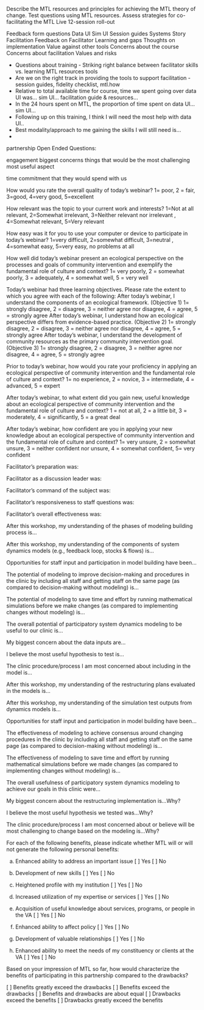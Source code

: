 Describe the MTL resources and principles for achieving the MTL theory of change.
Test questions using MTL resources.
Assess strategies for co-facilitating the MTL Live 12-session roll-out


Feedback form questions
Data UI
Sim UI
Session guides
Systems Story
Facilitation
Feedback on Facilitator
Learning and gaps
Thoughts on implementation
Value against other tools
Concerns about the course
Concerns about facilitation
Values and risks

- Questions about training - Striking right balance between facilitator skills vs. learning MTL resources tools
- Are we on the right track in providing the tools to support facilitation - session guides, fidelity checklist, mtl.how
- Relative to total available time for course, time we spent going over data UI was... sim UI... facilitation guide & resources...
- In the 24 hours spent on MTL, the proportion of time spent on data UI... sim UI...
- Following up on this training, I think I will need the most help with data UI..
- Best modality/approach to me gaining the skills I will still need is...
- 

partnership
Open Ended Questions:

engagement
biggest concerns
things that would be the most challenging
most useful aspect

time commitment that they would spend with us

How would you rate the overall quality of today's webinar?
1= poor, 2 = fair, 3=good, 4=very good, 5=excellent

How relevant was the topic to your current work and interests?
1=Not at all relevant, 2=Somewhat irrelevant, 3=Neither relevant nor irrelevant ,
4=Somewhat relevant, 5=Very relevant

How easy was it for you to use your computer or device to participate in today's webinar?
1=very difficult, 2=somewhat difficult, 3=neutral , 4=somewhat easy,
5=very easy, no problems at all

How well did today's webinar present an ecological perspective on the processes and goals of community intervention and exemplify the fundamental role of culture and context?
1= very poorly, 2 = somewhat poorly, 3 = adequately, 4 = somewhat well, 5 = very well

Today's webinar had three learning objectives. Please rate the extent to which you agree with each of the following:
After today’s webinar, I understand the components of an ecological framework. (Objective 1)
1= strongly disagree, 2 = disagree, 3 = neither agree nor disagree, 4 = agree, 5 = strongly agree
After today’s webinar, I understand how an ecological perspective differs from evidence-based practice. (Objective 2)
1= strongly disagree, 2 = disagree, 3 = neither agree nor disagree, 4 = agree, 5 = strongly agree
After today’s webinar, I understand the development of community resources as the primary community intervention goal. (Objective 3)
1= strongly disagree, 2 = disagree, 3 = neither agree nor disagree, 4 = agree, 5 = strongly agree

Prior to today’s webinar, how would you rate your proficiency in applying an ecological perspective of community intervention and the fundamental role of culture and context?
1= no experience, 2 = novice, 3 = intermediate, 4 = advanced, 5 = expert

After today’s webinar, to what extent did you gain new, useful knowledge about an ecological perspective of community intervention and the fundamental role of culture and context?
1 = not at all, 2 = a little bit, 3 = moderately, 4 = significantly, 5 = a great deal

After today’s webinar, how confident are you in applying your new knowledge about an ecological perspective of community intervention and the fundamental role of culture and context?
1= very unsure, 2 = somewhat unsure, 3 = neither confident nor unsure,
4 = somewhat confident, 5= very confident

Facilitator’s preparation was:

Facilitator as a discussion leader was:

Facilitator’s command of the subject was: 

Facilitator’s responsiveness to staff questions was: 

Facilitator’s overall effectiveness was: 

After this workshop, my understanding of the phases of modeling building
process is… 

After this workshop, my understanding of the components of system
dynamics models (e.g., feedback loop, stocks & flows) is…

Opportunities for staff input and participation in model building have
been…


The potential of modeling to improve decision-making and procedures in
the clinic by including all staff and getting staff on the same page (as
compared to decision-making without modeling) is…

The potential of modeling to save time and effort by running mathematical
simulations before we make changes (as compared to implementing
changes without modeling) is…

The overall potential of participatory system dynamics modeling to be
useful to our clinic is… 

My biggest concern about the data inputs are…

I believe the most useful hypothesis to test is...


The clinic procedure/process I am most concerned about including in the
model is…

After this workshop, my understanding of the restructuring plans
evaluated in the models is… 

After this workshop, my understanding of the simulation test outputs
from dynamics models is… 

Opportunities for staff input and participation in model building have
been… 

The effectiveness of modeling to achieve consensus around changing
procedures in the clinic by including all staff and getting staff on the same
page (as compared to decision-making without modeling) is…

The effectiveness of modeling to save time and effort by running
mathematical simulations before we made changes (as compared to
implementing changes without modeling) is…

The overall usefulness of participatory system dynamics modeling to
achieve our goals in this clinic were… 

My biggest concern about the restructuring implementation is…Why?

I believe the most useful hypothesis we tested was...Why?

The clinic procedure/process I am most concerned about or believe will
be most challenging to change based on the modeling is…Why?

For each of the following benefits, please indicate whether MTL will or will not generate the following personal benefits:

a. Enhanced ability to address an important issue
[ ] Yes
[ ] No

b. Development of new skills
[ ] Yes
[ ] No

c. Heightened profile with my institution
[ ] Yes
[ ] No

d. Increased utilization of my expertise or services
[ ] Yes
[ ] No

e. Acquisition of useful knowledge about services, programs, or people in the VA
[ ] Yes
[ ] No

f. Enhanced ability to affect policy
[ ] Yes
[ ] No

g. Development of valuable relationships
[ ] Yes
[ ] No

h. Enhanced ability to meet the needs of my constituency or clients at the VA
[ ] Yes
[ ] No

Based on your impression of MTL so far, how would characterize the benefits of participating in this partnership compared to the drawbacks?

[ ] Benefits greatly exceed the drawbacks
[ ] Benefits exceed the drawbacks
[ ] Benefits and drawbacks are about equal
[ ] Drawbacks exceed the benefits
[ ] Drawbacks greatly exceed the benefits
